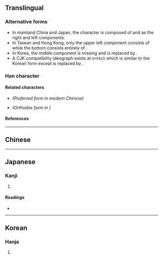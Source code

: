 {{also|熙|煕|熈}}
{{character info/new}}
{{character info/new|0xfa15}}
==Translingual==
{{CJKV-forms|凞|凞|凞|凞}}

===Alternative forms===
* In mainland China and Japan, the character is composed of {{l|mul|冫}} and {{l|mul|熈}} as the right and left components.
* In Taiwan and Hong Kong, only the upper left component consists of {{l|mul|冫}} while the bottom consists entirely of {{l|mul|灬}}.
* In Korea, the middle component {{l|mul|丿}} is missing and {{l|mul|巳}} is replaced by {{l|mul|㔾}}. <!-- Refer Unicode charts, version 10.0 (2017) -->
* A CJK compatibility ideograph exists at <code>U+FA15</code> which is similar to the Korean form except {{l|mul|㔾}} is replaced by {{l|mul|巳}}.

===Han character===
{{Han char|rn=15|rad=冫|as=14|sn=16|four=37331|canj=IMLSF|ids=⿰冫熈(GJ),⿱⿰冫⿲丿臣巳灬(HT),⿱⿲冫臣㔾灬(K),⿱⿲冫臣巳灬(<code>U+FA15</code>)}}

====Related characters====
* {{l|mul|[[熙]]}} ''(Preferred form in modern Chinese)''
* {{l|mul|[[煕]]}} ''(Orthodox form in {{w|Kangxi dictionary}})''

====References====
{{Han ref|kx=0133.460|dkj=01721|dj=0298.280|hdz=10301.160|uh=51DE}}
{{Han ref|uh=FA15}}

----

==Chinese==
{{zh-see|熙|hv}} <!-- Refer 《篇海類篇》 and 《字彙補》 -->

----

==Japanese==

===Kanji===
{{ja-kanji|grade=|rs=冫14}}

# {{defn|lang=ja|sort=冫14}}

====Readings====
* {{ja-readings|on=[[き]] (ki)|kun=[[やわらぐ]] (yawaragu)}}

----

==Korean==

===Hanja===
{{ko-hanja|hangeul=희|rv=hui|mr=hŭi}}

# {{defn|lang=ko|sort=冫14}}
